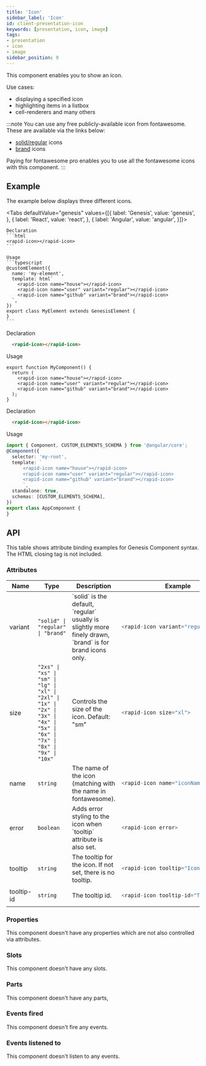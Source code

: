```yaml
---
title: 'Icon'
sidebar_label: 'Icon'
id: client-presentation-icon
keywords: [presentation, icon, image]
tags:
- presentation
- icon
- image
sidebar_position: 9
---
```



This component enables you to show an icon.

Use cases:
* displaying a specified icon
* highlighting items in a listbox
* cell-renderers and many others

:::note
You can use any free publicly-available icon from fontawesome. These are available via the links below:
- [solid/regular](https://fontawesome.com/search?o=r&m=free) icons
- [brand](https://fontawesome.com/search?o=r&m=free&f=brands) icons

Paying for fontawesome pro enables you to use all the fontawesome icons with this component.
:::

## Example
The example below displays three different icons.

<IconDemo />

<Tabs defaultValue="genesis" values={[{ label: 'Genesis', value: 'genesis', }, { label: 'React', value: 'react', }, { label: 'Angular', value: 'angular', }]}>

  <TabItem value="genesis">

    Declaration
    ```html
    <rapid-icon></rapid-icon>
    ```

    Usage
    ```typescript
    @customElement({
      name: 'my-element',
      template: html`
        <rapid-icon name="house"></rapid-icon>
        <rapid-icon name="user" variant="regular"></rapid-icon>
        <rapid-icon name="github" variant="brand"></rapid-icon>
      `,
    })
    export class MyElement extends GenesisElement {
    }
    ```

  </TabItem>
  <TabItem value="react">

  Declaration
  ```html
    <rapid-icon></rapid-icon>
  ```
  Usage
  ```tsx
  export function MyComponent() {
    return (
      <rapid-icon name="house"></rapid-icon>
      <rapid-icon name="user" variant="regular"></rapid-icon>
      <rapid-icon name="github" variant="brand"></rapid-icon>
    );
  }
  ```
</TabItem>
  <TabItem value="angular">

  Declaration
  ```html
    <rapid-icon></rapid-icon>
  ```

  Usage
  ```typescript
  import { Component, CUSTOM_ELEMENTS_SCHEMA } from '@angular/core';
  @Component({
    selector: 'my-root',
    template: `
        <rapid-icon name="house"></rapid-icon>
        <rapid-icon name="user" variant="regular"></rapid-icon>
        <rapid-icon name="github" variant="brand"></rapid-icon>
        `,
    standalone: true,
    schemas: [CUSTOM_ELEMENTS_SCHEMA],
  })
  export class AppComponent {
  }
  ```
</TabItem>
</Tabs>

## API

This table shows attribute binding examples for Genesis Component syntax. The HTML closing tag is not included.

### Attributes

<table>
  <thead><tr><th>Name</th><th>Type</th><th>Description</th><th>Example</th></tr></thead>
  <tbody>
    <tr>
      <td>variant</td>
      <td><code>"solid" | "regular" | "brand"</code></td>
      <td>`solid` is the default, `regular` usually is slightly more finely drawn, `brand` is for brand icons only.</td>
<td>

```typescript
<rapid-icon variant="regular">
```

</td>
    </tr>
    <tr>
      <td>size</td>
      <td><code>"2xs" | "xs" | "sm" | "lg" | "xl" | "2xl" | "1x" | "2x" | "3x" | "4x" | "5x" | "6x" | "7x" | "8x" | "9x" | "10x"</code></td>
      <td>Controls the size of the icon. Default: "sm"</td>
<td>

```typescript
<rapid-icon size="xl">
```

</td>
    </tr>
    <tr>
      <td>name</td>
      <td><code>string</code></td>
      <td>The name of the icon (matching with the name in fontawesome).</td>
<td>

```typescript
<rapid-icon name="iconName">
```

</td>
    </tr>
    <tr>
      <td>error</td>
      <td><code>boolean</code></td>
      <td>Adds error styling to the icon when `tooltip` attribute is also set.</td>
<td>

```typescript
<rapid-icon error>
```

</td>
    </tr>
    <tr>
      <td>tooltip</td>
      <td><code>string</code></td>
      <td>The tooltip for the icon. If not set, there is no tooltip.</td>
<td>

```typescript
<rapid-icon tooltip="Icon tooltips">
```

</td>
    </tr>
    <tr>
      <td>tooltip-id</td>
      <td><code>string</code></td>
      <td>The tooltip id.</td>
<td>

```typescript
<rapid-icon tooltip-id="Tooltip_ID">
```

</td>
    </tr>
  </tbody>
</table>

### Properties
This component doesn't have any properties which are not also controlled via attributes.

### Slots
This component doesn't have any slots.

### Parts
This component doesn't have any parts,

### Events fired

This component doesn't fire any events.

### Events listened to

This component doesn't listen to any events.
